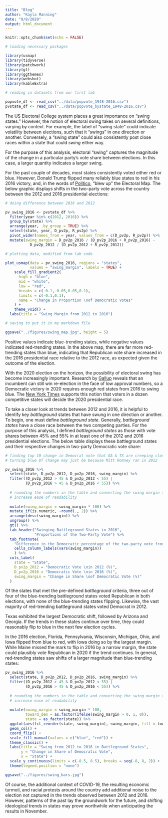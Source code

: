 ```yaml
---
title: "Blog"
author: "Kayla Manning"
date: "9/8/2020"
output: html_document
---
```


```r
knitr::opts_chunk$set(echo = FALSE)

# loading necessary packages

library(usmap)
library(tidyverse)
library(patchwork)
library(gt)
library(ggthemes)
library(webshot)
library(kableExtra)

```


```r

# reading in datasets from our first lab

popvote_df <- read_csv("../data/popvote_1948-2016.csv")
pvstate_df <- read_csv("../data/popvote_bystate_1948-2016.csv")

```

The US Electoral College system places a great importance on "swing states." However, the notion of electoral swing takes on several definitions, varying by context. For example, the label of "swing state" could indicate volatility between elections, such that it "swings" in one direction or another. Conversely, a "swing state" could also consistently post close races within a state that could *swing* either way. 

For the purpose of this analysis, electoral "swing" captures the magnitude of the change in a particular party's vote share between elections. In this case, a larger quantity indicates a larger swing.

For the past couple of decades, most states consistently voted either red or blue. However, Donald Trump flipped many reliably blue states to red in his 2016 victory, and, in the words of [Politico](https://www.politico.com/news/magazine/2020/02/07/election-2020-new-electoral-map-110496), "blew up" the Electoral Map. The below graphic displays shifts in the two-party vote across the country between the 2012 and 2016 presidential elections: 


```r

# doing difference between 2016 and 2012

pv_swing_2016 <- pvstate_df %>%
  filter(year %in% c(2012, 2016)) %>%
  group_by(state) %>%
  arrange(year, .by_group = TRUE) %>%
  select(state, year, D_pv2p, R_pv2p) %>% 
  pivot_wider(names_from = year, values_from = c(D_pv2p, R_pv2p)) %>% 
  mutate(swing_margin = D_pv2p_2016 / (D_pv2p_2016 + R_pv2p_2016) -
           D_pv2p_2012 / (D_pv2p_2012 + R_pv2p_2012))

# plotting data, modified from lab code

plot_usmap(data = pv_swing_2016, regions = "states", 
           values = "swing_margin", labels = TRUE) +
    scale_fill_gradient2(
      high = "blue", 
      mid = "white",
      low = "red", 
      breaks = c(-0.1,-0.05,0.05,0.1), 
      limits = c(-0.1,0.1),
      name = "Change in Proportion \nof Democratic Votes"
    ) +
    theme_void() +
  labs(title = "Swing Margin from 2012 to 2016")

# saving to put it in my markdown file

ggsave("../figures/swing_map.jpg", height = 5)

```

Positive values indicate blue-trending states, while negative values indicated red-trending states. In the above map, there are far more red-trending states than blue, indicating that Republican vote share increased in the 2016 presidential race relative to the 2012 race, as expected given the outcome of the election.

With the 2020 election on the horizon, the possibility of electoral swing has become increasingly important. Research by [Gallup](https://news.gallup.com/poll/313079/mood-doesn-bright-incumbents-win.aspx) reveals that an incumbent can still win re-election in the face of low approval numbers, so a Democratic victory in 2020 requires enough red states from 2016 to swing blue. The [New York Times](https://www.nytimes.com/interactive/2020/us/elections/election-states-biden-trump.html) supports this notion that voters in a dozen competitive states will decide the 2020 presidential race.

To take a closer look at trends between 2012 and 2016, it is helpful to identify key *battleground* states that have swung in one direction or another. To begin, one must define 
*battleground state*. Generally, *battleground states* have a close race between the two competing parties. For the purpose of this analysis, I defined *battleground states* as those with vote shares between 45% and 55% in at least one of the 2012 and 2016 presidential elections. The below table displays these battleground states and their respective changes in two-party Democratic vote share:

```r

# finding top 10 change in Democrat note that GA & TX are creeping closer to
# turning blue UT change may just be because Mitt Romney ran in 2012

pv_swing_2016 %>% 
  select(state, D_pv2p_2012, D_pv2p_2016, swing_margin) %>% 
  filter((D_pv2p_2012 > 45 & D_pv2p_2012 < 55) |
         (D_pv2p_2016 > 45 & D_pv2p_2016 < 55)) %>% 
  
  # rounding the numbers in the table and converting the swing margin to
  # increase ease of readability
  
  mutate(swing_margin = swing_margin * 100) %>% 
  mutate_if(is.numeric, ~round(., 2)) %>% 
  arrange(desc(swing_margin)) %>% 
  ungroup() %>% 
  gt() %>% 
  tab_header("Swinging Battleground States in 2016",
             "Proportions of the Two-Party Vote") %>% 
  tab_footnote(
    "Difference in the Democratic percentage of the two-party vote from 2012 to 2016",
    cells_column_labels(vars(swing_margin))
    ) %>% 
  cols_label(
    state = "State",
    D_pv2p_2012 = "Democratic Vote \nin 2012 (%)",
    D_pv2p_2016 = "Democratic Vote \nin 2016 (%)",
    swing_margin = "Change in Share \nof Democratic Vote (%)"
  )

```
Of the states that met the pre-defined *battleground* criteria, three out of four of the blue-trending battleground states voted Republican in both elections, with none of the blue-trending states flipping. Likewise, the vast majority of red-trending battleground states voted Democrat in 2012.

Texas exhibited the largest Democratic shift, followed by Arizona and Georgia. If the trends in these states continue over time, they could reasonably flip to blue in the next few election cycles. 

In the 2016 election, Florida, Pennsylvania, Wisconsin, Michigan, Ohio, and Iowa flipped from blue to red, with Iowa doing so by the largest margin. While Maine missed the mark to flip in 2016 by a narrow margin, the state could plausibly vote Republican in 2020 if the trend continues. In general, red-trending states saw shifts of a larger magnitude than blue-trending states:

```r

pv_swing_2016 %>% 
  select(state, D_pv2p_2012, D_pv2p_2016, swing_margin) %>% 
  filter((D_pv2p_2012 > 45 & D_pv2p_2012 < 55) |
         (D_pv2p_2016 > 45 & D_pv2p_2016 < 55)) %>%
  
  # rounding the numbers in the table and converting the swing margin to
  # increase ease of readability
  
  mutate(swing_margin = swing_margin * 100,
         toward_dem = as.factor(ifelse(swing_margin > 0, 1, 0)),
         state = as_factor(state)) %>%
  ggplot(aes(fct_reorder(state, swing_margin), swing_margin, fill = toward_dem)) + 
  geom_col() +
  coord_flip() +
  scale_fill_manual(values = c("blue", "red")) +
  theme_classic() + 
  labs(title = "Swing from 2012 to 2016 in Battleground States",
       y = "Change in Share of Democratic Vote",
       x = "State") +
  scale_y_continuous(limits = c(-8.5, 8.5), breaks = seq(-8, 8, 2)) +
  theme(legend.position = "none")

ggsave("../figures/swing_bars.jpg")

```


Of course, the additional context of COVID-19, the resulting economic turmoil, and racial protests around the country add additional noise to the election not captured in the trends observed between 2012 and 2016. However, patterns of the past lay the groundwork for the future, and shifting ideological trends in states may prove worthwhile when anticipating the results in November.



